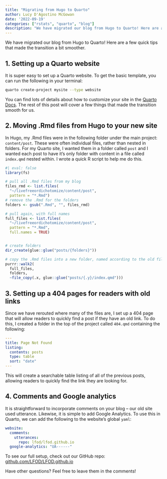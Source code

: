 ```yaml
---
title: "Migrating from Hugo to Quarto"
author: Lucy D'Agostino McGowan
date: '2022-09-19'
categories: ["rstats", "quarto", "blog"]
description: "We have migrated our blog from Hugo to Quarto! Here are a few quick tips that made the transition a bit smoother."
---
```


We have migrated our blog from Hugo to Quarto! Here are a few quick tips that made the transition a bit smoother.

## 1. Setting up a Quarto website

It is super easy to set up a Quarto website. To get the basic template, you can run the following in your terminal:

```.bash
quarto create-project mysite --type website
```

You can find lots of details about how to customize your site in the [Quarto Docs](https://quarto.org/docs/websites/). The rest of this post will cover a few things that made the transition smooth for us.

## 2. Moving .Rmd files from Hugo to your new site

In Hugo, my .Rmd files were in the following folder under the main project: `content/post`. These were often individual files, rather than nested in folders. For my Quarto site, I wanted them in a folder called `post` and I wanted each post to have it's only folder with content in a file called `index.qmd` nested within. I wrote a quick R script to help me do this.

```r
#| eval: false
library(fs)

# pull all .Rmd files from my blog
files_rmd <- list.files(
  "~/livefreeordichotomize/content/post",
  pattern = "*.Rmd")
# remove the .Rmd for the folders
folders <- gsub(".Rmd", "", files_rmd)

# pull again, with full names
full_files <- list.files(
  "~/livefreeordichotomize/content/post",
  pattern = "*.Rmd", 
  full.names = TRUE)


# create folders
dir_create(glue::glue("posts/{folders}"))

# copy the .Rmd files into a new folder, named according to the old file name
purrr::walk2(
  full_files, 
  folders, 
  ~file_copy(.x, glue::glue("posts/{.y}/index.qmd")))
```

## 3. Setting up a 404 pages for readers with old links

Since we have rerouted where many of the files are, I set up a 404 page that will allow readers to quickly find a post if they have an old link. To do this, I created a folder in the top of the project called `404.qmd` containing the following:

```yaml
---
title: Page Not Found
listing:
  contents: posts
  type: table
  sort: "date"
---
```

This will create a searchable table listing of all of the previous posts, allowing readers to quickly find the link they are looking for.


## 4. Comments and Google analytics

It is straightforward to incorporate comments on your blog -- our old site used utterance. Likewise, it is simple to add Google Analytics. To use this in Quarto, we can add the following to the website's global `yaml`: 

```yaml
website:
  comments: 
    utterances:
      repo: lfod/lfod.github.io
  google-analytics: "UA------"
```

To see our full setup, check out our GitHub repo: [github.com/LFOD/LFOD.github.io](https://github.com/LFOD/LFOD.github.io)

Have other questions? Feel free to leave them in the comments!
